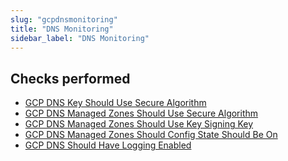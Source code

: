 ```yaml
---
slug: "gcpdnsmonitoring"
title: "DNS Monitoring"
sidebar_label: "DNS Monitoring"
---
```


## Checks performed

- [GCP DNS Key Should Use Secure Algorithm](gcpdnsmonitoring/rules/dns_key_use_secure_algorithm) 
- [GCP DNS Managed Zones Should Use Secure Algorithm](gcpdnsmonitoring/rules/dns_managed_zone_use_secure_algorithm) 
- [GCP DNS Managed Zones Should Use Key Signing Key](gcpdnsmonitoring/rules/dns_managed_zone_use_key_signing_key) 
- [GCP DNS Managed Zones Should Config State Should Be On](gcpdnsmonitoring/rules/dns_managed_zone_config_state_enabled) 
- [GCP DNS Should Have Logging Enabled](gcpdnsmonitoring/rules/dns_logging_enabled) 

